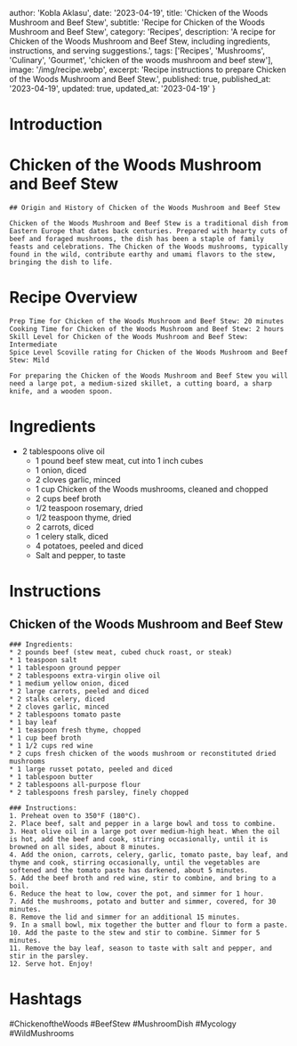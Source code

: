 
  author: 'Kobla Aklasu',
  date: '2023-04-19',
  title: 'Chicken of the Woods Mushroom and Beef Stew',
  subtitle: 'Recipe for Chicken of the Woods Mushroom and Beef Stew',
  category: 'Recipes',
  description: 'A recipe for Chicken of the Woods Mushroom and Beef Stew, including ingredients, instructions, and serving suggestions.',
  tags: ['Recipes', 'Mushrooms', 'Culinary', 'Gourmet', 'chicken of the woods mushroom and beef stew'],
  image: '/img/recipe.webp',
  excerpt: 'Recipe instructions to prepare Chicken of the Woods Mushroom and Beef Stew.',
  published: true,
  published_at: '2023-04-19',
  updated: true,
  updated_at: '2023-04-19'
}


  # Introduction

# Chicken of the Woods Mushroom and Beef Stew
    
    ## Origin and History of Chicken of the Woods Mushroom and Beef Stew
    
    Chicken of the Woods Mushroom and Beef Stew is a traditional dish from Eastern Europe that dates back centuries. Prepared with hearty cuts of beef and foraged mushrooms, the dish has been a staple of family feasts and celebrations. The Chicken of the Woods mushrooms, typically found in the wild, contribute earthy and umami flavors to the stew, bringing the dish to life.

# Recipe Overview

    Prep Time for Chicken of the Woods Mushroom and Beef Stew: 20 minutes  
    Cooking Time for Chicken of the Woods Mushroom and Beef Stew: 2 hours  
    Skill Level for Chicken of the Woods Mushroom and Beef Stew: Intermediate  
    Spice Level Scoville rating for Chicken of the Woods Mushroom and Beef Stew: Mild 
    
    For preparing the Chicken of the Woods Mushroom and Beef Stew you will need a large pot, a medium-sized skillet, a cutting board, a sharp knife, and a wooden spoon.

# Ingredients

- 2 tablespoons olive oil
    - 1 pound beef stew meat, cut into 1 inch cubes
    - 1 onion, diced
    - 2 cloves garlic, minced
    - 1 cup Chicken of the Woods mushrooms, cleaned and chopped
    - 2 cups beef broth
    - 1/2 teaspoon rosemary, dried 
    - 1/2 teaspoon thyme, dried
    - 2 carrots, diced
    - 1 celery stalk, diced
    - 4 potatoes, peeled and diced
    - Salt and pepper, to taste

# Instructions

## Chicken of the Woods Mushroom and Beef Stew 
    
    ### Ingredients: 
    * 2 pounds beef (stew meat, cubed chuck roast, or steak) 
    * 1 teaspoon salt 
    * 1 tablespoon ground pepper 
    * 2 tablespoons extra-virgin olive oil 
    * 1 medium yellow onion, diced 
    * 2 large carrots, peeled and diced 
    * 2 stalks celery, diced 
    * 2 cloves garlic, minced 
    * 2 tablespoons tomato paste 
    * 1 bay leaf 
    * 1 teaspoon fresh thyme, chopped 
    * 1 cup beef broth 
    * 1 1/2 cups red wine 
    * 2 cups fresh chicken of the woods mushroom or reconstituted dried mushrooms 
    * 1 large russet potato, peeled and diced 
    * 1 tablespoon butter 
    * 2 tablespoons all-purpose flour 
    * 2 tablespoons fresh parsley, finely chopped 
    
    ### Instructions:
    1. Preheat oven to 350°F (180°C).
    2. Place beef, salt and pepper in a large bowl and toss to combine.
    3. Heat olive oil in a large pot over medium-high heat. When the oil is hot, add the beef and cook, stirring occasionally, until it is browned on all sides, about 8 minutes.
    4. Add the onion, carrots, celery, garlic, tomato paste, bay leaf, and thyme and cook, stirring occasionally, until the vegetables are softened and the tomato paste has darkened, about 5 minutes.
    5. Add the beef broth and red wine, stir to combine, and bring to a boil.
    6. Reduce the heat to low, cover the pot, and simmer for 1 hour.
    7. Add the mushrooms, potato and butter and simmer, covered, for 30 minutes.
    8. Remove the lid and simmer for an additional 15 minutes.
    9. In a small bowl, mix together the butter and flour to form a paste.
    10. Add the paste to the stew and stir to combine. Simmer for 5 minutes.
    11. Remove the bay leaf, season to taste with salt and pepper, and stir in the parsley.
    12. Serve hot. Enjoy!

# Hashtags

#ChickenoftheWoods #BeefStew #MushroomDish #Mycology #WildMushrooms



